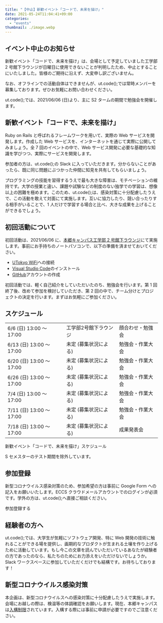 ```yaml
---
title: "【中止】新歓イベント「コードで、未来を描け」"
date: 2021-05-24T11:04:41+09:00
categories:
  - "events"
thumbnail: ./image.webp
---
```


## イベント中止のお知らせ

新歓イベント「コードで、未来を描け」は、会場として予定していました工学部 2 号館下ラウンジが日曜日に使用できないことが判明したため、中止とすることにいたしました。皆様のご期待に沿えず、大変申し訳ございません。

なお、オフラインでの活動自体はできませんが、ut.code();では常時メンバーを募集しております。ぜひお気軽にお問い合わせください。

ut.code();では、2021/06/06 (日)より、主に S2 タームの期間で勉強会を開催します。

## 新歓イベント「コードで、未来を描け」

Ruby on Rails と呼ばれるフレームワークを用いて、実際の Web サービスを開発します。作成した Web サービスを、インターネットを通じて実際に公開してみましょう。全 7 回のイベントの中で、Web サービス開発に必要な基礎的な知識を学びつつ、実際にサービスを開発します。

参加者の方は、ut.code();の Slack に入っていただきます。分からないことがあったら、既に同じ問題にぶつかった仲間に知見を共有してもらいましょう。

プログラミングの技能を習得するうえで最も大きな障害は、モチベーションの維持です。大学の授業と違い、課題や試験などの制度のない独学での学習は、想像以上の困難を極めます。このため、ut.code();は、感染対策に十分配慮したうえで、この活動を敢えて対面にて実施します。互いに協力したり、競い合ったりする相手がいることで、1 人だけで学習する場合と比べ、大きな成果を上げることができるでしょう。

## 初回活動について

初回活動は、2021/06/06 に、[本郷キャンパス工学部 2 号館下ラウンジ](https://goo.gl/maps/3481mB56qjosBptt9)にて実施します。事前にお手持ちのノートパソコンで、以下の準備を済ませておいてください。

- [UTokyo WiFi](https://www.u-tokyo.ac.jp/adm/dics/ja/wifi.html)への接続
- [Visual Studio Code](https://code.visualstudio.com/)のインストール
- [GitHub](https://github.com/)アカウントの作成

初回活動では、軽く自己紹介をしていただいたのち、勉強会を行います。第 1 回終了後、改めて参加を検討していただき、第 2 回の中で、チーム分けとプロジェクトの決定を行います。まずはお気軽にご参加ください。

## スケジュール

<table>
  <tbody>
    <tr>
      <td>6/6 (日) 13:00 ～ 17:00</td>
      <td>工学部2号館下ラウンジ</td>
      <td>顔合わせ・勉強会</td>
    </tr>
    <tr>
      <td>6/13 (日) 13:00 ～ 17:00</td>
      <td>未定 (募集状況による)</td>
      <td>勉強会・作業大会</td>
    </tr>
    <tr>
      <td>6/20 (日) 13:00 ～ 17:00</td>
      <td>未定 (募集状況による)</td>
      <td>勉強会・作業大会</td>
    </tr>
    <tr>
      <td>6/26 (日) 13:00 ～ 17:00</td>
      <td>未定 (募集状況による)</td>
      <td>勉強会・作業大会</td>
    </tr>
    <tr>
      <td>7/4 (日) 13:00 ～ 17:00</td>
      <td>未定 (募集状況による)</td>
      <td>勉強会・作業大会</td>
    </tr>
    <tr>
      <td>7/11 (日) 13:00 ～ 17:00</td>
      <td>未定 (募集状況による)</td>
      <td>勉強会・作業大会</td>
    </tr>
    <tr>
      <td>7/18 (日) 13:00 ～ 17:00</td>
      <td>未定 (募集状況による)</td>
      <td>成果発表会</td>
    </tr>
  </tbody>
</table>

新歓イベント「コードで、未来を描け」スケジュール

S セメスターのテスト期間を除外しています。

## 参加登録

新型コロナウイルス感染対策のため、参加希望の方は事前に Google Form への記入をお願いいたします。ECCS クラウドメールアカウントでのログインが必須です。学外の方は、ut.code();へ直接ご相談ください。

参加登録する

## 経験者の方へ

ut.code();では、大学生が気軽にソフトウェア開発、特に Web 開発の技術に触れることができる場を提供し、画期的なプロダクトが生まれる土壌を作り上げるために活動しています。もし今この文章を読んでいただいているあなたが経験者の方であったのなら、私たちのためにお力添えをいただけないでしょうか。Slack ワークスペースに参加していただくだけでも結構です。お待ちしております！

## 新型コロナウイルス感染対策

本企画は、新型コロナウイルスへの感染対策に十分配慮したうえで実施します。会場にお越しの際は、検温等の体調確認をお願いします。現在、本郷キャンパスは[入構制限](https://www.u-tokyo.ac.jp/covid-19/ja/safety/entry-restrictions.html)されています。入構する際には事前に申請が必要ですのでご注意ください。
